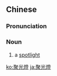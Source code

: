 {{also|聚光灯}}
==Chinese==
{{zh-forms|s=聚光灯|type=21}}

===Pronunciation===
{{zh-pron
|m=jùguāngdēng
|cat=n
}}

===Noun===
{{zh-noun}}

# a [[spotlight]]

[[ko:聚光燈]]
[[ja:聚光燈]]